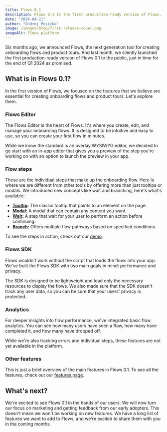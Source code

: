 ```yaml
---
title: Flows 0.1
description: Flows 0.1 is the first production-ready version of Flows. Here are the main features.
date: "2024-04-21"
author: "Ondrej Pesicka"
image: /images/blog/first-release-cover.png
imageAlt: Flows platform
---
```


Six months ago, we announced Flows, the next generation tool for creating onboarding flows and product tours. And last month, we silently launched the first production-ready version of Flows 0.1 to the public, just in time for the end of Q1 2024 as promised.

## What is in Flows 0.1?

In the first version of Flows, we focused on the features that we believe are essential for creating onboarding flows and product tours. Let's explore them.

### Flows Editor

The Flows Editor is the heart of Flows. It's where you create, edit, and manage your onboarding flows. It is designed to be intuitive and easy to use, so you can create your first flow in minutes.

While we know the standard is an overlay WYSIWYG editor, we decided to go start with an in-app editor that gives you a preview of the step you're working on with an option to launch the preview in your app.

### Flow steps

These are the individual steps that make up the onboarding flow. Here is where we are different from other tools by offering more than just tooltips or modals. We introduced new concepts like wait and branching, here's what's available:

- **[Tooltip](/features/flow-steps#tooltip):** The classic tooltip that points to an element on the page.
- **[Modal](/features/flow-steps#modal):** A modal that can contain any content you want.
- **[Wait](/features/flow-steps#wait):** A step that wait for your user to perform an action before continuing.
- **[Branch](/features/flow-steps#branch):** Offers multiple flow pathways based on specified conditions.

To see the steps in action, check out our [demo](https://nextjs.flows.sh/).

### Flows SDK

Flows wouldn't work without the script that loads the flows into your app. We've built the Flows SDK with two main goals in mind: performance and privacy.

The SDK is designed to be lightweight and load only the necessary resources to display the flows. We also made sure that the SDK doesn't track any user data, so you can be sure that your users' privacy is protected.

### Analytics

For deeper insights into flow performance, we've integrated basic flow analytics. You can see how many users have seen a flow, how many have completed it, and how many have dropped off.

While we're also tracking errors and individual steps, these features are not yet available in the platform.

### Other features

This is just a brief overview of the main features in Flows 0.1. To see all the features, check out our [features page](/features).

## What's next?

We're excited to see Flows 0.1 in the hands of our users. We will now turn our focus on marketing and getting feedback from our early adopters. This doesn't mean we won't be working on new features. We have a long list of features we want to add to Flows, and we're excited to share them with you in the coming months.
